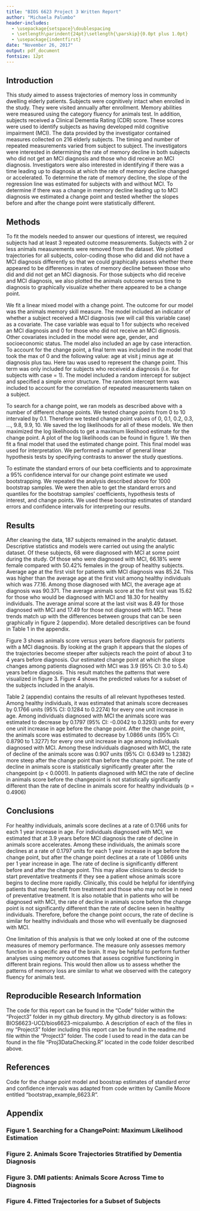 ```yaml
---
title: "BIOS 6623 Project 3 Written Report"
author: "Michaela Palumbo"
header-includes:
  - \usepackage{setspace}\doublespacing
  - \setlength\parindent{24pt}\setlength{\parskip}{0.0pt plus 1.0pt}
  - \usepackage{indentfirst}
date: "November 26, 2017"
output: pdf_document
fontsize: 12pt
---
```


## Introduction

This study aimed to assess trajectories of memory loss in community dwelling elderly patients. Subjects were cognitively intact when enrolled in the study. They were visited annually after enrollment. Memory abilities were measured using the category fluency for animals test. In addition, subjects received a Clinical Dementia Rating (CDR) score. These scores were used to identify subjects as having developed mild cognitive impairment (MCI). The data provided by the investigator contained measures collected on 216 elderly subjects. The timing and number of repeated measurements varied from subject to subject. The investigators were interested in determining the rate of memory decline in both subjects who did not get an MCI diagnosis and those who did receive an MCI diagnosis. Investigators were also interested in identifying if there was a time leading up to diagnosis at which the rate of memory decline changed or accelerated. To determine the rate of memory decline, the slope of the regression line was estimated for subjects with and without MCI. To determine if there was a change in memory decline leading up to MCI diagnosis we estimated a change point and tested whether  the slopes before and after the change point were statistically different. 


## Methods

To fit the models needed to answer our questions of interest, we required subjects had at least 3 repeated outcome measurements. Subjects with 2 or less animals measurements were removed from the dataset. We plotted trajectories for all subjects, color-coding those who did and did not have a MCI diagnosis differently so that we could graphically assess whether there appeared to be differences in rates of memory decline between those who did and did not get an MCI diagnosis. For those subjects who did receive and MCI diagnosis, we also plotted the animals outcome versus time to diagnosis to graphically visualize whether there appeared to be a change point. 

We fit a linear mixed model with a change point. The outcome for our model was the animals memory skill measure. The model included an indicator of whether a subject received a MCI diagnosis (we will call this variable case) as a covariate. The case variable was equal to 1 for subjects who received an MCI diagnosis and 0 for those who did not receive an MCI dignosis. Other covariates included in the model were age, gender, and socioeconomic status. The model also included an age by case interaction. To account for the change point, a final term was included in the model that took the max of 0 and the following value: age at visit j minus age at diagnosis plus tau. Here tau was used to represent the change point. This term was only included for subjects who receiveid a diagnosis (i.e. for subjects with case = 1). The model included a random intercept for subject and specified a simple error structure. The random intercept term was included to account for the correlation of repeated measurements taken on a subject. 

To search for a change point, we ran models as described above with a number of different change points. We tested change points from 0 to 10 intervaled by 0.1. Therefore we tested change point values of 0, 0.1, 0.2, 0.3, ..., 9.8, 9.9, 10. We saved the log likelihoods for all of these models. We then maximized the log likelihoods to get a maximum likelihood estimate for the change point. A plot of the log likelihoods can be found in figure 1. We then fit a final model that used the estimated change point. This final model was used for interpretation. We performed a number of general linear hypothesis tests by specifying contrasts to answer the study questions. 

To estimate the standard errors of our beta coefficients and to approximate a 95% confidence interval for our change point estimate we used bootstrapping. We repeated the analysis described above for 1000 bootstrap samples. We were then able to get the standard errors and quantiles for the bootstrap samples' coefficients, hypothesis tests of interest, and change points. We used these boostrap estimates of standard errors and confidence intervals for interpreting our results. 


## Results

After cleaning the data, 187 subjects remained in the analytic dataset. Descriptive statistics and models were carried out using the analytic dataset. Of these subjects, 68 were diagnosed with MCI at some point during the study. Of those who were diagnosed with MCI, 66.18% were female compared with 50.42% females in the group of healthy subjects. Average age at the first visit for patients with MCI diagnosis was 85.24. This was higher than the average age at the first visit among healthy individuals which was 77.16. Among those diagnosed with MCI, the average age at diagnosis was 90.371. The average animals score at the first visit was 15.62 for those who would be diagnosed with MCI and 18.30 for healthy individuals. The average animal score at the last visit was 8.49 for those diagnosed with MCI and 17.49 for those not diagnosed with MCI. These trends match up with the differences between groups that can be seen graphically in figure 2 (appendix). More detailed descriptives can be found in Table 1 in the appendix. 

Figure 3 shows animals score versus years before diagnosis for patients with a MCI diagnosis. By looking at the graph it appears that the slopes of the trajectories become steeper after subjects reach the point of about 3 to 4 years before diagnosis. Our estimated change point at which the slope changes among patients diagnosed with MCI was 3.9 (95% CI: 3.0 to 5.4) years before diagnosis. This result matches the patterns that were visualized in figure 3. Figure 4 shows the predicted values for a subset of the subjects included in the analyis. 

Table 2 (appendix) contains the results of all relevant hypotheses tested. Among healthy individuals, it was estimated that animals score decreases by 0.1766 units (95% CI: 0.1284 to 0.2274) for every one unit increase in age. Among individuals diagnosed with MCI the animals score was estimated to decrease by 0.1797 (95% CI: -0.0042 to 0.3293) units for every one unit increase in age before the change point. After the change point, the animals score was estimated to decrease by 1.0866 units (95% CI: 0.8790 to 1.3277) for every one unit increase in age among individuals diagnosed with MCI. Among these individuals diagnosed with MCI, the rate of decline of the animals score was 0.907 units (95% CI: 0.6349 to 1.2382) more steep after the change point than before the change point. The rate of decline in animals score is statistically significantly greater after the changepoint (p < 0.0001). In patients diagnosed with MCI the rate of decline in animals score before the changepoint is not statistically significantly different than the rate of decline in animals score for healthy individuals (p = 0.4906)


## Conclusions

For healthy individuals, animals score declines at a rate of 0.1766 units for each 1 year increase in age. For individuals diagnosed with MCI, we estimated that at 3.9 years before MCI diagnosis the rate of decline in animals score accelerates. Among these individuals, the animals score declines at a rate of 0.1797 units for each 1 year increase in age before the change point, but after the change point declines at a rate of 1.0866 units per 1 year increase in age. The rate of decline is significantly different before and after the change point. This may allow clinicians to decide to start preventative treatments if they see a patient whose animals score begins to decline more rapidly. Clinically, this could be helpful for identifying patients that may benefit from treatment and those who may not be in need of preventative treatment. It is also notable that in patients who will be diagnosed with MCI, the rate of decline in animals score before the change point is not significantly different than the rate of decline seen in healthy individuals. Therefore, before the change point occurs, the rate of decline is similar for healthy individuals and those who will eventually be diagnosed with MCI. 

One limitation of this analysis is that we only looked at one of the outcome measures of memory performance. The measure only assesses memory function in a specific area of the brain. It may be helpful to perform further analyses using memory outcomes that assess cognitive functioning in different brain regions. This would then allow us to assess whether the patterns of memory loss are similar to what we observed with the category fluency for animals test. 


## Reproducible Research Information

The code for this report can be found in the "Code" folder within the "Project3" folder in my github directory. My github directory is as follows: BIOS6623-UCD/bios6623-micpalumbo. A description of each of the files in my "Project3" folder including this report can be found in the readme.md file within the "Project3" folder. The code I used to read in the data can be found in the file "Proj3DataChecking.R" located in the code folder described above.

## References
Code for the change point model and boostrap estimates of standard error and confidence intervals was adapted from code written by Camille Moore entitled "bootstrap_example_6623.R". 

## Appendix

\includegraphics[width = 15cm]{/Users/Michaela/Repositories/bios6623-micpalumbo/Project3/Reports/figs/table1.png}

\includegraphics[width = 15cm]{/Users/Michaela/Repositories/bios6623-micpalumbo/Project3/Reports/figs/table2.png}

### Figure 1. Searching for a ChangePoint: Maximum Likelihood Estimation
\includegraphics[width = 10cm]{/Users/Michaela/Repositories/bios6623-micpalumbo/Project3/Reports/figs/cpll.png}

### Figure 2. Animals Score Trajectories Stratified by Dementia Diagnosis
\includegraphics[width = 12cm]{/Users/Michaela/Repositories/bios6623-micpalumbo/Project3/Reports/figs/trajectory1.png}

### Figure 3. DMI patients: Animals Score Across Time to Diagnosis
\includegraphics[width = 10cm]{/Users/Michaela/Repositories/bios6623-micpalumbo/Project3/Reports/figs/trajectory2.png}

### Figure 4. Fitted Trajectories for a Subset of Subjects
\includegraphics[width = 12cm]{/Users/Michaela/Repositories/bios6623-micpalumbo/Project3/Reports/figs/fittedlines.png}
